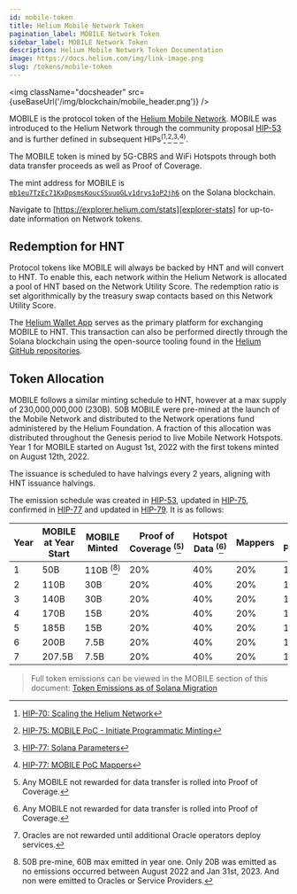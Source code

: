 ```yaml
---
id: mobile-token
title: Helium Mobile Network Token
pagination_label: MOBILE Network Token
sidebar_label: MOBILE Network Token
description: Helium Mobile Network Token Documentation
image: https://docs.helium.com/img/link-image.png
slug: /tokens/mobile-token
---
```



<LegacyContentBanner />

<img className="docsheader" src={useBaseUrl('/img/blockchain/mobile_header.png')} />

MOBILE is the protocol token of the [Helium Mobile Network][mobile]. MOBILE was introduced to the
Helium Network through the community proposal [HIP-53][hip-53] and is further defined in subsequent
HIPs<sup>(</sup>[^1]<sup>,</sup>[^2]<sup>,</sup>[^3]<sup>,</sup>[^4]<sup>)</sup>.

The MOBILE token is mined by 5G-CBRS and WiFi Hotspots through both data transfer proceeds as well
as Proof of Coverage.

The mint address for MOBILE is [`mb1eu7TzEc71KxDpsmsKoucSSuuoGLv1drys1oP2jh6`][mobile-mint-addr] on
the Solana blockchain.

Navigate to [https://explorer.helium.com/stats][explorer-stats] for up-to-date information on
Network tokens.

## Redemption for HNT

Protocol tokens like MOBILE will always be backed by HNT and will convert to HNT. To enable this,
each network within the Helium Network is allocated a pool of HNT based on the Network Utility
Score. The redemption ratio is set algorithmically by the treasury swap contacts based on this
Network Utility Score.

The [Helium Wallet App][wallet-app] serves as the primary platform for exchanging MOBILE to HNT.
This transaction can also be performed directly through the Solana blockchain using the open-source
tooling found in the [Helium GitHub repositories][github].

## Token Allocation

MOBILE follows a similar minting schedule to HNT, however at a max supply of 230,000,000,000 (230B).
50B MOBILE were pre-mined at the launch of the Mobile Network and distributed to the Network
operations fund administered by the Helium Foundation. A fraction of this allocation was distributed
throughout the Genesis period to live Mobile Network Hotspots. Year 1 for MOBILE started on August
1st, 2022 with the first tokens minted on August 12th, 2022.

The issuance is scheduled to have halvings every 2 years, aligning with HNT issuance halvings.

The emission schedule was created in [HIP-53][hip-53-emissions], updated in
[HIP-75][hip-75-emissions], confirmed in [HIP-77][hip-77-emissions] and updated in [HIP-79][hip-79].
It is as follows:

| Year | MOBILE at Year Start | MOBILE Minted                     | Proof of Coverage <sup>(</sup>[^5]<sup>)</sup> | Hotspot Data <sup>(</sup>[^5]<sup>)</sup> | Mappers | Service Providers | Oracles <sup>(</sup>[^6]<sup>)</sup> | veHNT Stakers |
| ---- | -------------------- | --------------------------------- | ---------------------------------------------- | ----------------------------------------- | ------- | ----------------- | ------------------------------------ | ------------- |
| 1    | 50B                  | 110B <sup>(</sup>[^7]<sup>)</sup> | 20%                                            | 40%                                       | 20%     | 10%               | 4%                                   | 6%            |
| 2    | 110B                 | 30B                               | 20%                                            | 40%                                       | 20%     | 10%               | 4%                                   | 6%            |
| 3    | 140B                 | 30B                               | 20%                                            | 40%                                       | 20%     | 10%               | 4%                                   | 6%            |
| 4    | 170B                 | 15B                               | 20%                                            | 40%                                       | 20%     | 10%               | 4%                                   | 6%            |
| 5    | 185B                 | 15B                               | 20%                                            | 40%                                       | 20%     | 10%               | 4%                                   | 6%            |
| 6    | 200B                 | 7.5B                              | 20%                                            | 40%                                       | 20%     | 10%               | 4%                                   | 6%            |
| 7    | 207.5B               | 7.5B                              | 20%                                            | 40%                                       | 20%     | 10%               | 4%                                   | 6%            |

> Full token emissions can be viewed in the MOBILE section of this document: [Token Emissions as of
> Solana Migration][sol-emisions]

[^1]: [HIP-70: Scaling the Helium Network][hip-70]
[^2]: [HIP-75: MOBILE PoC - Initiate Programmatic Minting][hip-75]
[^3]: [HIP-77: Solana Parameters][hip-77]
[^4]: [HIP-77: MOBILE PoC Mappers][hip-79]
[^5]: Any MOBILE not rewarded for data transfer is rolled into Proof of Coverage.
[^6]: Oracles are not rewarded until additional Oracle operators deploy services.
[^7]:
    50B pre-mine, 60B max emitted in year one. Only 20B was emitted as no emissions occurred between
    August 2022 and Jan 31st, 2023. And non were emitted to Oracles or Service Providers.

[github]: https://github.com/helium
[hip-53-emissions]: https://github.com/helium/HIP/blob/main/0053-mobile-dao.md#emissions-curve
[hip-53]: https://github.com/helium/HIP/blob/main/0053-mobile-dao.md
[hip-70]: https://github.com/helium/HIP/blob/main/0070-scaling-helium.md
[hip-75-emissions]:
  https://github.com/helium/HIP/blob/main/0075-mobile-poc-initiate-programmatic-minting-and-updated-emissions-curve.md#economic-changes-to-emissions-curve
[hip-75]:
  https://github.com/helium/HIP/blob/main/0075-mobile-poc-initiate-programmatic-minting-and-updated-emissions-curve.md
[hip-77-emissions]:
  https://github.com/helium/HIP/blob/main/0077-solana-parameters.md#emission-schedules
[hip-77]: https://github.com/helium/HIP/blob/main/0077-solana-parameters.md
[hip-79]: https://github.com/helium/HIP/blob/main/0079-mobile-poc-mappers-rewards.md
[mobile-mint-addr]: https://explorer.solana.com/address/mb1eu7TzEc71KxDpsmsKoucSSuuoGLv1drys1oP2jh6
[mobile]: /mobile/5g-on-helium
[sol-emisions]:
  https://github.com/helium/HIP/blob/main/HIP-solana-parameters/token-emissions-as-of-solana-migration.pdf
[wallet-app]: /wallets/helium-wallet-app
[explorer-stats]: https://explorer.helium.com/stats
